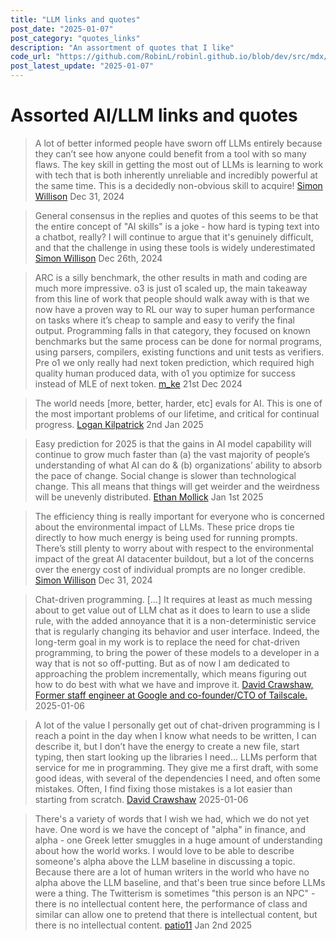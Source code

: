 ```yaml
---
title: "LLM links and quotes"
post_date: "2025-01-07"
post_category: "quotes_links"
description: "An assortment of quotes that I like"
code_url: "https://github.com/RobinL/robinl.github.io/blob/dev/src/mdx/llms_in_2025.mdx"
post_latest_update: "2025-01-07"
---
```




# Assorted AI/LLM links and quotes

<Quote
    text="One very important thing to understand about the future: the economics of AI are about to change completely. We'll soon be in a world where you can turn test-time compute into competence -- for the first time in the history of software, marginal cost will become critical."
    author="François Chollet"
    date="Dec 20, 2024"
/>

<Quote
    text="A central property in formal software engineering is compositionality: the idea that composite systems can be understood in terms of the meanings of their parts and the nature of the composition, rather than by having to look at the parts themselves. This idea lies at the heart of piecewise development: parts can be engineered (and verified) separately and hence in parallel, and reused in the form of modules, libraries and the like [...] Current AI systems have no internal structure that relates meaningfully to their functionality. They cannot be developed, or reused, as components. There can be no separation of concerns or piecewise development."
    author="Eerke Boiten"
    date="6th Nov 2024"
/>

> A lot of better informed people have sworn off LLMs entirely because they can’t see how anyone could benefit from a tool with so many flaws. The key skill in getting the most out of LLMs is learning to work with tech that is both inherently unreliable and incredibly powerful at the same time. This is a decidedly non-obvious skill to acquire! [Simon Willison](https://simonwillison.net/2024/Dec/31/llms-in-2024/) Dec 31, 2024

> General consensus in the replies and quotes of this seems to be that the entire concept of "AI skills" is a joke - how hard is typing text into a chatbot, really? I will continue to argue that it's genuinely difficult, and that the challenge in using these tools is widely underestimated  [Simon Willison](https://bsky.app/profile/simonwillison.net/post/3le7xzlt3ec2i) Dec 26th, 2024

> ARC is a silly benchmark, the other results in math and coding are much more impressive. o3 is just o1 scaled up, the main takeaway from this line of work that people should walk away with is that we now have a proven way to RL our way to super human performance on tasks where it’s cheap to sample and easy to verify the final output. Programming falls in that category, they focused on known benchmarks but the same process can be done for normal programs, using parsers, compilers, existing functions and unit tests as verifiers. Pre o1 we only really had next token prediction, which required high quality human produced data, with o1 you optimize for success instead of MLE of next token. [m_ke](https://news.ycombinator.com/item?id=42477766) 21st Dec 2024

> The world needs [more, better, harder, etc] evals for AI. This is one of the most important problems of our lifetime, and critical for continual progress. [Logan Kilpatrick](https://x.com/OfficialLoganK/status/1874903855848362297) 2nd Jan 2025

> Easy prediction for 2025 is that the gains in AI model capability will continue to grow much faster than (a) the vast majority of people’s understanding of what AI can do & (b) organizations’ ability to absorb the pace of change. Social change is slower than technological change.  This all means that things will get weirder and the weirdness will be unevenly distributed.  [Ethan Mollick](https://x.com/emollick/status/1874431948766208374) Jan 1st 2025

> The efficiency thing is really important for everyone who is concerned about the environmental impact of LLMs. These price drops tie directly to how much energy is being used for running prompts. There’s still plenty to worry about with respect to the environmental impact of the great AI datacenter buildout, but a lot of the concerns over the energy cost of individual prompts are no longer credible. [Simon Willison](https://simonwillison.net/2024/Dec/31/llms-in-2024/) Dec 31, 2024

> Chat-driven programming. [...] It requires at least as much messing about to get value out of LLM chat as it does to learn to use a slide rule, with the added annoyance that it is a non-deterministic service that is regularly changing its behavior and user interface. Indeed, the long-term goal in my work is to replace the need for chat-driven programming, to bring the power of these models to a developer in a way that is not so off-putting. But as of now I am dedicated to approaching the problem incrementally, which means figuring out how to do best with what we have and improve it. [David Crawshaw, Former staff engineer at Google and co-founder/CTO of Tailscale.](https://crawshaw.io/blog/programming-with-llms) 2025-01-06

> A lot of the value I personally get out of chat-driven programming is I reach a point in the day when I know what needs to be written, I can describe it, but I don’t have the energy to create a new file, start typing, then start looking up the libraries I need... LLMs perform that service for me in programming. They give me a first draft, with some good ideas, with several of the dependencies I need, and often some mistakes. Often, I find fixing those mistakes is a lot easier than starting from scratch. [David Crawshaw](https://crawshaw.io/blog/programming-with-llms) 2025-01-06

> There's a variety of words that I wish we had, which we do not yet have. One word is we have the concept of "alpha" in finance, and alpha - one Greek letter smuggles in a huge amount of understanding about how the world works. I would love to be able to describe someone's alpha above the LLM baseline in discussing a topic. Because there are a lot of human writers in the world who have no alpha above the LLM baseline, and that's been true since before LLMs were a thing. The Twitterism is sometimes "this person is an NPC" - there is no intellectual content here, the performance of class and similar can allow one to pretend that there is intellectual content, but there is no intellectual content.  [patio11](https://www.complexsystemspodcast.com/episodes/outside-view-yatharth/) Jan 2nd 2025